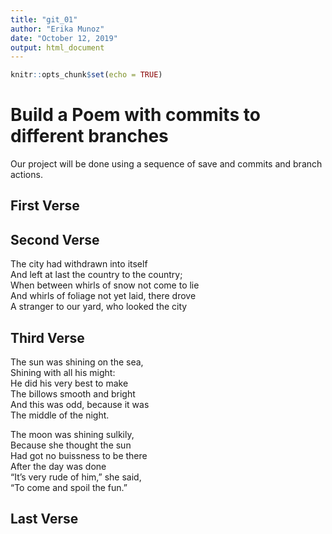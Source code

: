 ---
title: "git_01"
author: "Erika Munoz"
date: "October 12, 2019"
output: html_document
---

```{r setup, include=FALSE}
knitr::opts_chunk$set(echo = TRUE)
```
# Build a Poem with commits to different branches
Our project will be done using a sequence of save and commits and branch actions.
<!-- Do not modify or change any text in "!--" bracketed areas such as this --- these are instructions to
you, if you change any of this the git program will notice it and compromise your git merging strategy !-->

## First Verse 
<!--Put the first five lines of a poem by Lewis Carrol in this section!-->

## Second Verse
<!--Put the first five lines of a poem by Robert Frost here!-->

The city had withdrawn into itself    
And left at last the country to the country;    
When between whirls of snow not come to lie    
And whirls of foliage not yet laid, there drove    
A stranger to our yard, who looked the city    

## Third Verse
<!--Put the first two verses of The Walrus and the Carpenter here!-->

The sun was shining on the sea,    
Shining with all his might:   
He did his very best to make    
The billows smooth and bright     
And this was odd, because it was     
The middle of the night.     

The moon was shining sulkily,   
Because she thought the sun   
Had got no buissness to be there   
After the day was done   
"It's very rude of him," she said,   
"To come and spoil the fun."  

## Last Verse
<!--Put a short poem of your choice 8-20 lines,here!-->
